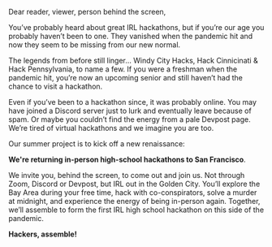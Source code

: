
Dear reader, viewer, person behind the screen,

You’ve probably heard about great IRL hackathons, but if you’re our age you
probably haven’t been to one. They vanished when the pandemic hit and now they
seem to be missing from our new normal.

The legends from before still linger… Windy City Hacks, Hack Cinnicinati & Hack
Pennsylvania, to name a few. If you were a freshman when the pandemic hit, you’re 
now an upcoming senior and still haven’t had the chance to visit a hackathon.

Even if you’ve been to a hackathon since, it was probably online. You may have
joined a Discord server just to lurk and eventually leave because of spam. Or maybe
you couldn’t find the energy from a pale Devpost page. We’re tired of virtual
hackathons and we imagine you are too.

Our summer project is to kick off a new renaissance:

**We're returning in-person high-school hackathons to San Francisco**. 

We invite you, behind the screen, to come out and join us. Not through Zoom,
Discord or Devpost, but IRL out in the Golden City. You’ll explore the Bay Area 
during your free time, hack with co-conspirators, solve a murder at midnight, and
experience the energy of being in-person again. Together, we’ll assemble to form 
the first IRL high school hackathon on this side of the pandemic.

**Hackers, assemble!**

<style> 
  {`
  p {
    font-size: 18px!important;
  }
  `}
</style>
